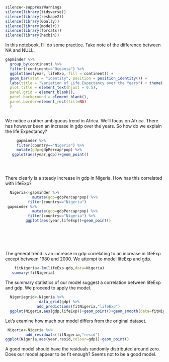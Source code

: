 
```{r}
silence<-suppressWarnings
silence(library(tidyverse))
silence(library(reshape2))
silence(library(GGally))
silence(library(modelr))
silence(library(forcats))
silence(library(hexbin))
```
In this notebook, I'll do some practice. Take note of the difference between NA and NULL.
```{r}
gapminder %>%
  group_by(continent) %>%
  filter(!continent=="Oceania") %>% 
  ggplot(aes(year, lifeExp, fill = continent)) +
  geom_bar(stat = "identity", position = position_identity()) +
  labs(title = "Variation of Life Expectancy over the Years") + theme(
  plot.title = element_text(hjust = 0.5),
  panel.grid = element_blank(),
  panel.background = element_blank(),
  panel.border=element_rect(fill=NA)
  )
  
```
We notice a rather ambiguous trend in Africa. We'll focus on Africa. There has however been an increase in gdp over the years. So how do we explain the life Expectancy?
```{r}
     gapminder %>% 
     filter(country=="Nigeria") %>% 
     mutate(gdp=gdpPercap*pop) %>% 
   ggplot(aes(year,gdp))+geom_point()
          

      
```
There clearly is a steady increase in gdp in Nigeria. How has this correlated with lifeExp?
```{r}
  Nigeria<-gapminder %>% 
            mutate(gdp=gdpPercap*pop) %>% 
          filter(country=="Nigeria")
 gapminder %>% 
            mutate(gdp=gdpPercap*pop) %>% 
          filter(country=="Nigeria") %>% 
         ggplot(aes(year,lifeExp))+geom_point()
  
        
           
         
     

```
The general trend is an increase in gdp correlating to an increase in lifeExp except between 1980 and 2000. We attempt to model lifeExp and gdp.
```{r}
    fitNigeria<-lm(lifeExp~gdp,data=Nigeria)
   summary(fitNigeria)
```


The summary statistics of our model suggest a correlation between lifeExp and gdp. We proceed to apply the model.
```{r}
  Nigeriagrid<-Nigeria %>%
               data_grid(gdp) %>% 
              add_predictions(fitNigeria,"lifeExp")
  ggplot(Nigeria,aes(gdp,lifeExp))+geom_point()+geom_smooth(data=fitNigeria,colour="red")
```
Let's examine how much our model differs from the original dataset.
```{r}
 Nigeria<-Nigeria %>% 
         add_residuals(fitNigeria,"resid")
ggplot(Nigeria,aes(year,resid,colour=gdp))+geom_point()
```
A good model should have the residuals randomly distributed around zero. Does our model appear to be fit enough? Seems not to be a good model.
